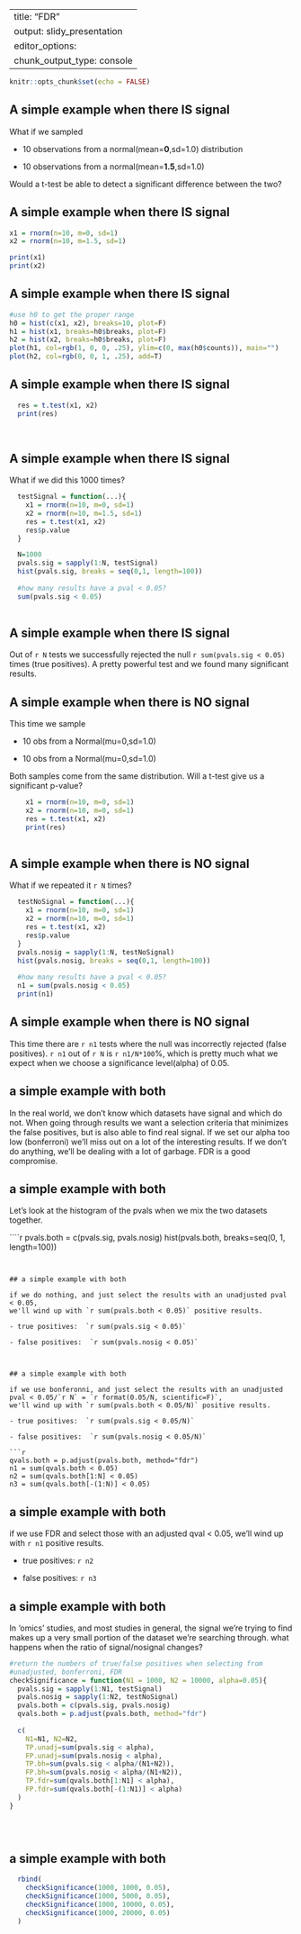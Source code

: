 


---
title: "FDR"
output: slidy_presentation
editor_options: 
  chunk_output_type: console
---

```r
knitr::opts_chunk$set(echo = FALSE)
```

## A simple example when there IS signal


What if we sampled 

- 10 observations from a normal(mean=**0**,sd=1.0) distribution

- 10 observations from a normal(mean=**1.5**,sd=1.0)


Would a t-test be able to detect a significant difference between the two?

## A simple example when there IS signal

```r

x1 = rnorm(n=10, m=0, sd=1)
x2 = rnorm(n=10, m=1.5, sd=1)

print(x1)
print(x2)


```

## A simple example when there IS signal

```r

#use h0 to get the proper range
h0 = hist(c(x1, x2), breaks=10, plot=F)
h1 = hist(x1, breaks=h0$breaks, plot=F)
h2 = hist(x2, breaks=h0$breaks, plot=F)
plot(h1, col=rgb(1, 0, 0, .25), ylim=c(0, max(h0$counts)), main="")
plot(h2, col=rgb(0, 0, 1, .25), add=T)


```

## A simple example when there IS signal
```r
  res = t.test(x1, x2)
  print(res)
  
  
```

## A simple example when there IS signal

What if we did this 1000 times?

```r
  testSignal = function(...){
    x1 = rnorm(n=10, m=0, sd=1)
    x2 = rnorm(n=10, m=1.5, sd=1)
    res = t.test(x1, x2)
    res$p.value
  }

  N=1000
  pvals.sig = sapply(1:N, testSignal)
  hist(pvals.sig, breaks = seq(0,1, length=100))
 
  #how many results have a pval < 0.05?
  sum(pvals.sig < 0.05)
 
```

## A simple example when there IS signal

Out of `r N` tests we successfully rejected the null `r sum(pvals.sig < 0.05)` times (true positives). A pretty powerful test and we found many significant results.


## A simple example when there is NO signal

This time we sample 

- 10 obs from a Normal(mu=0,sd=1.0)

- 10 obs from a Normal(mu=0,sd=1.0)

Both samples come from the same distribution.  Will a t-test give us a significant p-value?

```r
    x1 = rnorm(n=10, m=0, sd=1)
    x2 = rnorm(n=10, m=0, sd=1)
    res = t.test(x1, x2)
    print(res)
    
```


## A simple example when there is NO signal

What if we repeated it `r N` times?

```r
  testNoSignal = function(...){
    x1 = rnorm(n=10, m=0, sd=1)
    x2 = rnorm(n=10, m=0, sd=1)
    res = t.test(x1, x2)
    res$p.value
  }
  pvals.nosig = sapply(1:N, testNoSignal)
  hist(pvals.nosig, breaks = seq(0,1, length=100))
 
  #how many results have a pval < 0.05?
  n1 = sum(pvals.nosig < 0.05)
  print(n1)
```


## A simple example when there is NO signal

This time there are `r n1` tests where the null was incorrectly rejected (false positives).  `r n1` out of `r N` is  `r n1/N*100`%, which is pretty much what we expect when we choose a significance level(alpha) of 0.05.


## a simple example with both

In the real world, we don't know which datasets have signal and which do not.  When going through results we want a selection criteria that minimizes the false positives, but is also able to find real signal.  If we set our alpha too low (bonferroni) we'll miss out on a lot of the interesting results.  If we don't do anything, we'll be dealing with a lot of garbage.  FDR is a good compromise.


## a simple example with both
Let's look at the histogram of the pvals when we mix the two datasets together.

````r
  pvals.both = c(pvals.sig, pvals.nosig)
  hist(pvals.both, breaks=seq(0, 1, length=100))

```


## a simple example with both

if we do nothing, and just select the results with an unadjusted pval < 0.05, 
we'll wind up with `r sum(pvals.both < 0.05)` positive results.  

- true positives:  `r sum(pvals.sig < 0.05)`

- false positives:  `r sum(pvals.nosig < 0.05)`



## a simple example with both

if we use bonferonni, and just select the results with an unadjusted pval < 0.05/`r N` = `r format(0.05/N, scientific=F)`, 
we'll wind up with `r sum(pvals.both < 0.05/N)` positive results.  

- true positives:  `r sum(pvals.sig < 0.05/N)`

- false positives:  `r sum(pvals.nosig < 0.05/N)`

```r
qvals.both = p.adjust(pvals.both, method="fdr")
n1 = sum(qvals.both < 0.05)
n2 = sum(qvals.both[1:N] < 0.05)
n3 = sum(qvals.both[-(1:N)] < 0.05)
```
## a simple example with both

if we use FDR and select those with an adjusted qval < 0.05, 
we'll wind up with `r n1` positive results.  

- true positives:  `r n2`

- false positives:  `r n3`






## a simple example with both

In 'omics' studies, and most studies in general, the signal we're trying to find makes up a very small portion of the dataset we're searching through.  what happens when the ratio of signal/nosignal changes?


```r

#return the numbers of true/false positives when selecting from 
#unadjusted, bonferroni, FDR
checkSignificance = function(N1 = 1000, N2 = 10000, alpha=0.05){
  pvals.sig = sapply(1:N1, testSignal)
  pvals.nosig = sapply(1:N2, testNoSignal)
  pvals.both = c(pvals.sig, pvals.nosig)  
  qvals.both = p.adjust(pvals.both, method="fdr")  
    
  c(
    N1=N1, N2=N2, 
    TP.unadj=sum(pvals.sig < alpha), 
    FP.unadj=sum(pvals.nosig < alpha),
    TP.bh=sum(pvals.sig < alpha/(N1+N2)), 
    FP.bh=sum(pvals.nosig < alpha/(N1+N2)), 
    TP.fdr=sum(qvals.both[1:N1] < alpha), 
    FP.fdr=sum(qvals.both[-(1:N1)] < alpha)
  ) 
}
 

 
```


## a simple example with both

```r

  rbind(
    checkSignificance(1000, 1000, 0.05),
    checkSignificance(1000, 5000, 0.05),
    checkSignificance(1000, 10000, 0.05),
    checkSignificance(1000, 20000, 0.05)  
  )

```
